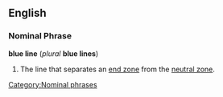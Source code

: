 ==English==

===Nominal Phrase===
'''blue line''' (''plural'' '''blue lines''')
#{{Icehockey}} The line that separates an [[end zone]] from the [[neutral zone]].

[[Category:Nominal phrases]]